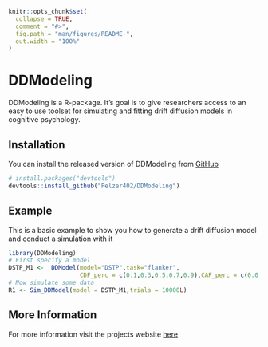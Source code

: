 ```r
knitr::opts_chunk$set(
  collapse = TRUE,
  comment = "#>",
  fig.path = "man/figures/README-",
  out.width = "100%"
)
```

# DDModeling

<!-- badges: start -->
<!-- badges: end -->
DDModeling is a R-package. It's goal is to give researchers access to an easy to use toolset for simulating and fitting drift diffusion models in cognitive psychology.

## Installation

You can install the released version of DDModeling from [GitHub](https://github.com/)

``` r
# install.packages("devtools")
devtools::install_github("Pelzer402/DDModeling")
```
## Example

This is a basic example to show you how to generate a drift diffusion model and conduct a simulation with it

```r
library(DDModeling)
# First specify a model
DSTP_M1 <-  DDModel(model="DSTP",task="flanker",
                    CDF_perc = c(0.1,0.3,0.5,0.7,0.9),CAF_perc = c(0.0,0.2,0.4,0.6,0.8,1.0))
# Now simulate some data
R1 <- Sim_DDModel(model = DSTP_M1,trials = 10000L)
```

## More Information
For more information visit the projects website [here](https://pelzer402.github.io/DDModeling/)
